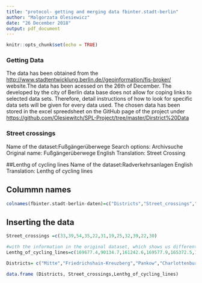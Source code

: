 ```yaml
---
title: "protocol- getting and merging data fbinter.stadt-berlin"
author: "Malgorzata Olesiewicz"
date: "26 December 2018"
output: pdf_document
---
```


```r
knitr::opts_chunk$set(echo = TRUE)
```
### Getting Data 
The data has been obtained from the <http://www.stadtentwicklung.berlin.de//geoinformation/fis-broker/> website.The data has been acessed on the 26th of December. The developed by the city of Berlin data base does not allow for coping links to selected data sets. Therefore, detail instructions of how to look for specific data sets will be given for every data used. The chosen data has been stored in the excel spreedsheet on the GitHub page of the project under <https://github.com/Olesiewitch/SPL-Project/tree/master/Dirstrict%20Data>

### Street crossings
Name of the dataset:Fußgängerüberwege 
Search options: Archivsuche 
Original name: Fußgängerüberwege
English Translation: Street Crossing  

##Lenthg of cycling lines
Name of the dataset:Radverkehrsanlagen
English Translation: Lenthg of cycling lines 

## Colummn names
```r
colnames(fbinter.stadt-berlin-daten)=c("Districts","Street_crossings","Lenthg_of_cycling_lines")
```

## Inserting the data
```r
Street_crossings =c(33,39,54,35,22,31,19,25,32,39,22,30)

#with the information in the original dataset, which shows us different cycling lines(ca.18400 lines) and provide us the districts they belong to,we used the sumif fuction in excel to calculate the length of cycling lines in each district
Lenthg_of_cycling_lines=c(169677.4,90134.7,161242.6,169577.9,165372.5,194599.2,148588.8,104444,202059.2,118019.1,100257,140794.4)

Districts= c("Mitte","Friedrichshain-Kreuzberg","Pankow","Charlottenburg-Wilmersdorf","Spandau", "Steglitz-Zehlendorf","Tempelhof-Schöneberg","Neukölln","Treptow-Köpenick","Marzahn-Hellersdorf", "Lichtenberg","Reinickendorf") 

data.frame (Districts, Street_crossings,Lenthg_of_cycling_lines)
```
